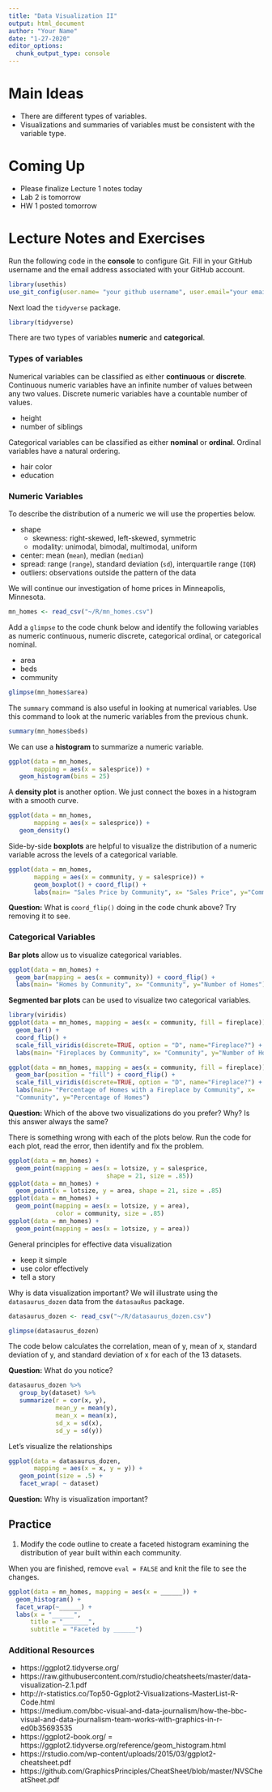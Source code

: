 ```yaml
---
title: "Data Visualization II"
output: html_document
author: "Your Name"
date: "1-27-2020"
editor_options: 
  chunk_output_type: console
---
```


# Main Ideas

- There are different types of variables. 
- Visualizations and summaries of variables must be consistent with the 
variable type.

# Coming Up

- Please finalize Lecture 1 notes today
- Lab 2 is tomorrow
- HW 1 posted tomorrow

# Lecture Notes and Exercises

Run the following code in the **console** to configure Git. Fill in your GitHub
username and the email address associated with your GitHub account.

```r
library(usethis)
use_git_config(user.name= "your github username", user.email="your email")
```

Next load the `tidyverse` package. 

```r
library(tidyverse)
```

There are two types of variables **numeric** and **categorical**.

### Types of variables

Numerical variables can be classified as either **continuous** or **discrete**. 
Continuous numeric variables have an infinite number of values between any 
two values. Discrete numeric variables have a countable number of values.

- height
- number of siblings

Categorical variables can be classified as either **nominal** or **ordinal**. 
Ordinal variables have a natural ordering.

- hair color
- education

### Numeric Variables

To describe the distribution of a numeric we will use the properties below.

- shape
  - skewness: right-skewed, left-skewed, symmetric
  - modality: unimodal, bimodal, multimodal, uniform
- center: mean (`mean`), median (`median`)
- spread: range (`range`), standard deviation (`sd`), interquartile range (`IQR`)
- outliers: observations outside the pattern of the data

We will continue our investigation of home prices in Minneapolis, Minnesota.

```r
mn_homes <- read_csv("~/R/mn_homes.csv")
```

Add a `glimpse` to the code chunk below and identify the following variables as
numeric continuous, numeric discrete, categorical ordinal, or categorical
nominal. 

- area
- beds
- community

```r
glimpse(mn_homes$area)
```

The `summary` command is also useful in looking at numerical variables. Use this command to look at the numeric variables from the previous chunk.

```r
summary(mn_homes$beds)
```

We can use a **histogram** to summarize a numeric variable.

```r
ggplot(data = mn_homes, 
       mapping = aes(x = salesprice)) + 
   geom_histogram(bins = 25)
```

A **density plot** is another option. We just connect the boxes in a histogram
with a smooth curve.

```r
ggplot(data = mn_homes, 
       mapping = aes(x = salesprice)) + 
   geom_density()
```

Side-by-side **boxplots** are helpful to visualize the distribution of a numeric
variable across the levels of a categorical variable.

```r
ggplot(data = mn_homes, 
       mapping = aes(x = community, y = salesprice)) + 
       geom_boxplot() + coord_flip() + 
       labs(main= "Sales Price by Community", x= "Sales Price", y="Community")
```

**Question:** What is `coord_flip()` doing in the code chunk above? Try removing
it to see.

### Categorical Variables

**Bar plots** allow us to visualize categorical variables.

```r
ggplot(data = mn_homes) + 
  geom_bar(mapping = aes(x = community)) + coord_flip() + 
  labs(main= "Homes by Community", x= "Community", y="Number of Homes")
```

**Segmented bar plots** can be used to visualize two categorical variables.

```r
library(viridis)
ggplot(data = mn_homes, mapping = aes(x = community, fill = fireplace)) + 
  geom_bar() +
  coord_flip() + 
  scale_fill_viridis(discrete=TRUE, option = "D", name="Fireplace?") +
  labs(main= "Fireplaces by Community", x= "Community", y="Number of Homes")
```

```r
ggplot(data = mn_homes, mapping = aes(x = community, fill = fireplace)) + 
  geom_bar(position = "fill") + coord_flip() + 
  scale_fill_viridis(discrete=TRUE, option = "D", name="Fireplace?") +
  labs(main= "Percentage of Homes with a Fireplace by Community", x=
  "Community", y="Percentage of Homes")
```

**Question:** Which of the above two visualizations do you prefer? Why? Is this answer always the same?

There is something wrong with each of the plots below. Run the code for each 
plot, read the error, then identify and fix the problem.

```r
ggplot(data = mn_homes) + 
  geom_point(mapping = aes(x = lotsize, y = salesprice,
                           shape = 21, size = .85))
ggplot(data = mn_homes) + 
  geom_point(x = lotsize, y = area, shape = 21, size = .85)
ggplot(data = mn_homes) +
  geom_point(mapping = aes(x = lotsize, y = area),
             color = community, size = .85)
ggplot(data = mn_homes) +
  geom_point(mapping = aes(x = 1otsize, y = area))
```

General principles for effective data visualization

- keep it simple
- use color effectively
- tell a story

Why is data visualization important? We will illustrate using the 
`datasaurus_dozen` data from the `datasauRus` package.

```r
datasaurus_dozen <- read_csv("~/R/datasaurus_dozen.csv")
```

```r
glimpse(datasaurus_dozen)
```

The code below calculates the correlation, mean of y, mean of x, standard 
deviation of y, and standard deviation of x for each of the 13 datasets.

**Question:** What do you notice? 

```r
datasaurus_dozen %>% 
   group_by(dataset) %>%
   summarize(r = cor(x, y), 
             mean_y = mean(y),
             mean_x = mean(x),
             sd_x = sd(x),
             sd_y = sd(y))
```

Let's visualize the relationships

```r
ggplot(data = datasaurus_dozen, 
       mapping = aes(x = x, y = y)) + 
   geom_point(size = .5) + 
   facet_wrap( ~ dataset)
```

**Question:** Why is visualization important?

## Practice

(1) Modify the code outline to create a faceted histogram examining the 
distribution of year built within each community.

When you are finished, remove `eval = FALSE` and knit the file to see the 
changes.

```r
ggplot(data = mn_homes, mapping = aes(x = ______)) +
  geom_histogram() +
  facet_wrap(~______) +
  labs(x = "______", 
      title = "_______", 
      subtitle = "Faceted by ______")
```

### Additional Resources

- https://ggplot2.tidyverse.org/
- https://raw.githubusercontent.com/rstudio/cheatsheets/master/data-visualization-2.1.pdf
- http://r-statistics.co/Top50-Ggplot2-Visualizations-MasterList-R-Code.html
- https://medium.com/bbc-visual-and-data-journalism/how-the-bbc-visual-and-data-journalism-team-works-with-graphics-in-r-ed0b35693535
- https://ggplot2-book.org/
= https://ggplot2.tidyverse.org/reference/geom_histogram.html
- https://rstudio.com/wp-content/uploads/2015/03/ggplot2-cheatsheet.pdf
- https://github.com/GraphicsPrinciples/CheatSheet/blob/master/NVSCheatSheet.pdf
